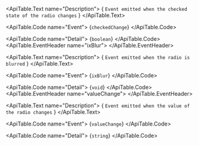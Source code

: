 <ApiTable id="event-checkedChange">
  <ApiTable.EventHeader name="checkedChange">
  </ApiTable.EventHeader>

  <ApiTable.Text name="Description">
    { `Event emitted when the checked state of the radio changes` }
  </ApiTable.Text>

  <ApiTable.Code name="Event">
    {`checkedChange`}
  </ApiTable.Code>

  <ApiTable.Code name="Detail">
    {`boolean`}
  </ApiTable.Code>
</ApiTable>
<ApiTable id="event-ixBlur">
  <ApiTable.EventHeader name="ixBlur">
  </ApiTable.EventHeader>

  <ApiTable.Text name="Description">
    { `Event emitted when the radio is blurred` }
  </ApiTable.Text>

  <ApiTable.Code name="Event">
    {`ixBlur`}
  </ApiTable.Code>

  <ApiTable.Code name="Detail">
    {`void`}
  </ApiTable.Code>
</ApiTable>
<ApiTable id="event-valueChange">
  <ApiTable.EventHeader name="valueChange">
  </ApiTable.EventHeader>

  <ApiTable.Text name="Description">
    { `Event emitted when the value of the radio changes` }
  </ApiTable.Text>

  <ApiTable.Code name="Event">
    {`valueChange`}
  </ApiTable.Code>

  <ApiTable.Code name="Detail">
    {`string`}
  </ApiTable.Code>
</ApiTable>
